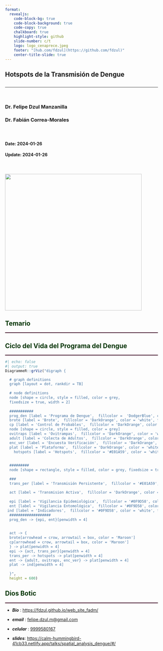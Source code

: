```yaml
---
format: 
  revealjs:
    code-block-bg: true
    code-block-background: true
    code-copy: true
    chalkboard: true
    highlight-style: github
    slide-number: c/t
    logo: logo_cenaprece.jpeg
    footer: "[hub.com/fdzul](https://github.com/fdzul)"
    center-title-slide: true
---
```


<h2> Hotspots de la Transmisión de Dengue
<br>
</h2>

<h2>

</h2>

<hr>

<br>


<h3>Dr. Felipe Dzul Manzanilla</h3>

<h3>Dr. Fabián Correa-Morales</h3>

<h3>

</h3>
<br>
<h4>Date: 2024-01-26 </h4>

<h4> Update: 2024-01-26</h4>

<br>

<h4>


![](logo_curso_2024.png){.absolute top="170" left="650" width="450"}


## [Temario]{style="color:#003300;"}
<hr style="height:2px;border-width:0;color:#330019;background-color:#330019">

## [Ciclo del Vida del Programa del Dengue]{style="color:#003300;" .r-fit-text}
<hr style="height:2px;border-width:0;color:#330019;background-color:#330019">

```r
#| echo: false
#| output: true
DiagrammeR::grViz("digraph {

  # graph definitions
  graph [layout = dot, rankdir = TB]
  
  # node definitions
  node [shape = circle, style = filled, color = grey,
  fixedsize = true, width = 2] 
  
  ###########
  prog_den [label = 'Programa de Dengue',  fillcolor =  'DodgerBlue', color = 'white', fontcolor = 'white']
  brote [label = 'Brote',  fillcolor = 'DarkOrange', color = 'white', fontcolor = 'white']
  cp [label = 'Control de Probables',  fillcolor = 'DarkOrange', color = 'white', fontcolor = 'white']
  node [shape = circle, style = filled, color = grey] 
  ovitraps [label = 'Ovitrampas',  fillcolor = 'DarkOrange', color = 'white', fontcolor = 'white']
  adult [label = 'Colecta de Adultos',  fillcolor = 'DarkOrange', color = 'white', fontcolor = 'white']
  enc_ver [label = 'Encuesta Verificación',  fillcolor = 'DarkOrange', color = 'white', fontcolor = 'white']
  plat [label = 'Plataforma',  fillcolor = 'DarkOrange', color = 'white', fontcolor = 'white']
    hotspots [label = 'Hotspots',  fillcolor = '#E01A59', color = 'white', fontcolor = 'white']
  
  
  #########
  node [shape = rectangle, style = filled, color = grey, fixedsize = true, width = 2.5] 
  
  ###
  trans_per [label = 'Transmisión Persistente',  fillcolor = '#E01A59', color = 'white', fontcolor = 'white']
  
  act [label = 'Transmision Activa',  fillcolor = 'DarkOrange', color = 'white', fontcolor = 'white']
 
  epi [label = 'Vigilancia Epidemiológica',  fillcolor = '#0F9D58', color = 'white', fontcolor = 'white']
  ent [label = 'Vigilancia Entomológica',  fillcolor = '#0F9D58', color = 'white', fontcolor = 'white']
 ind [label = 'Indicadores',  fillcolor = '#0F9D58', color = 'white', fontcolor = 'white']
  ###################
  prog_den -> {epi, ent}[penwidth = 4]
  
  
  act -> {
  brote[arrowhead = crow, arrowtail = box, color = 'Maroon']
  cp[arrowhead = crow, arrowtail = box, color = 'Maroon']
  } -> plat[penwidth = 4]
  epi -> {act, trans_per}[penwidth = 4]
  trans_per -> hotspots -> plat[penwidth = 4]
  ent -> {adult, ovitraps, enc_ver} -> plat[penwidth = 4]  
  plat -> ind[penwidth = 4]
 
  }", 
  height = 600)

```


## [Dios Botic]{style="color:#003300;"}

<hr style="height:2px;border-width:0;color:#330019;background-color:#330019">

-   ***Bio*** : [https://fdzul.github.io/web_site_fadm/]()

-   ***email*** : [felipe.dzul.m\@gmail.com]()

-   ***celular*** : [9999580167]()

-   ***slides***: [https://calm-hummingbird-41cb33.netlify.app/talks/spatial_analysis_dengue/#/](https://calm-hummingbird-41cb33.netlify.app/talks/hotspots_cases/#/)
